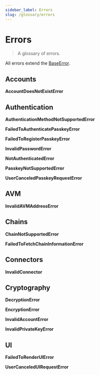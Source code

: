 ```yaml
---
sidebar_label: Errors
slug: /glossary/errors
---
```



# Errors

> A glossary of errors.

All errors extend the [BaseError](04-glossary/02-types.mdx#baseerror).

<SectionBreak />

## Accounts

**AccountDoesNotExistError**

<SectionBreak />

## Authentication

**AuthenticationMethodNotSupportedError**

**FailedToAuthenticatePasskeyError**

**FailedToRegisterPasskeyError**

**InvalidPasswordError**

**NotAuthenticatedError**

**PasskeyNotSupportedError**

**UserCanceledPasskeyRequestError**

<SectionBreak />

## AVM

**InvalidAVMAddressError**

<SectionBreak />

## Chains

**ChainNotSupportedError**

**FailedToFetchChainInformationError**

<SectionBreak />

## Connectors

**InvalidConnector**

<SectionBreak />

## Cryptography

**DecryptionError**

**EncryptionError**

**InvalidAccountError**

**InvalidPrivateKeyError**

<SectionBreak />

## UI

**FailedToRenderUIError**

**UserCanceledUIRequestError**

